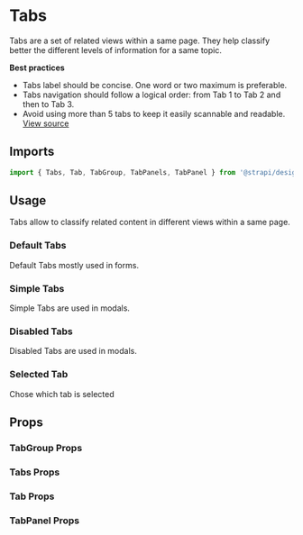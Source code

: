 

<Meta of={TabsStories} />

# Tabs

Tabs are a set of related views within a same page. They help classify better the different levels of information for a
same topic.

**Best practices**

- Tabs label should be concise. One word or two maximum is preferable.
- Tabs navigation should follow a logical order: from Tab 1 to Tab 2 and then to Tab 3.
- Avoid using more than 5 tabs to keep it easily scannable and readable.
  [View source](https://github.com/strapi/design-system/tree/main/packages/strapi-design-system/src/Tabs)

## Imports

```js
import { Tabs, Tab, TabGroup, TabPanels, TabPanel } from '@strapi/design-system';
```

## Usage

Tabs allow to classify related content in different views within a same page.

### Default Tabs

Default Tabs mostly used in forms.

<Canvas of={TabsStories.Base} />

### Simple Tabs

Simple Tabs are used in modals.

<Canvas of={TabsStories.Simple} />

### Disabled Tabs

Disabled Tabs are used in modals.

<Canvas of={TabsStories.Disabled} />

### Selected Tab

Chose which tab is selected

<Canvas of={TabsStories.Selected} />

## Props

### TabGroup Props

<ArgsTable of={TabGroup} />

### Tabs Props

<ArgsTable of={Tabs} />

### Tab Props

<ArgsTable of={Tab} />

### TabPanel Props

<ArgsTable of={TabPanel} />
